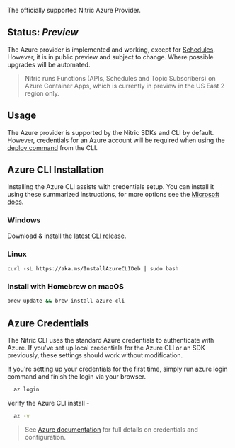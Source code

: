 The officially supported Nitric Azure Provider.

## Status: _Preview_

The Azure provider is implemented and working, except for [Schedules](/docs/schedules). However, it is in public preview and subject to change. Where possible upgrades will be automated.

> Nitric runs Functions (APIs, Schedules and Topic Subscribers) on Azure Container Apps, which is currently in preview in the US East 2 region only.

## Usage

The Azure provider is supported by the Nitric SDKs and CLI by default. However, credentials for an Azure account will be required when using the [deploy command](/docs/reference/) from the CLI.

## Azure CLI Installation

Installing the Azure CLI assists with credentials setup. You can install it using these summarized instructions, for more options see the [Microsoft docs](https://docs.microsoft.com/en-us/cli/azure/install-azure-cli).

### Windows

Download & install the [latest CLI release](https://aka.ms/installazurecliwindows).

### Linux

```
curl -sL https://aka.ms/InstallAzureCLIDeb | sudo bash
```

### Install with Homebrew on macOS

```bash
brew update && brew install azure-cli
```

## Azure Credentials

The Nitric CLI uses the standard Azure credentials to authenticate with Azure. If you've set up local credentials for the Azure CLI or an SDK previously, these settings should work without modification.

If you're setting up your credentials for the first time, simply run azure login command and finish the login via your browser.

```bash
  az login
```

Verify the Azure CLI install -

```bash
  az -v
```

> See [Azure documentation](https://docs.microsoft.com/en-us/cli/azure/authenticate-azure-cli) for full details on credentials and configuration.
